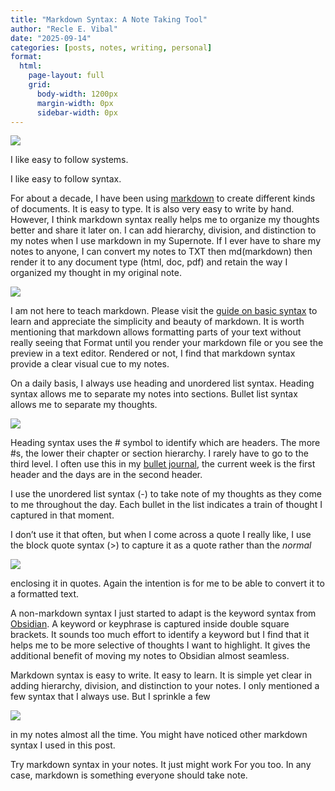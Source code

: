 ```yaml
---
title: "Markdown Syntax: A Note Taking Tool"
author: "Recle E. Vibal"
date: "2025-09-14"
categories: [posts, notes, writing, personal]
format:
  html:
    page-layout: full
    grid:
      body-width: 1200px
      margin-width: 0px
      sidebar-width: 0px
---
```


:::: {.note-with-text}
::: note
![](markdown-syntax-a-note-taking-tool_Page_1.png){fig-alt="Markdown syntax: A note taking tool, handwritten page 1."}
:::

::: text
I like easy to follow systems.

I like easy to follow syntax.

For about a decade, I have been
using [markdown](https://www.markdown guide.org) to create
different kinds of documents.
It is easy to type. It is also very
easy to write by hand. However,
I think markdown syntax really
helps me to organize my thoughts
better and share it later on.
I can add hierarchy, division, and
distinction to my notes when I use
markdown in my Supernote. If I
ever have to share my notes to
anyone, I can convert my notes to
TXT then md(markdown) then
render it to any document type
(html, doc, pdf) and retain the
way I organized my thought in my
original note.
:::
::::


:::: {.note-with-text}
::: note
![](markdown-syntax-a-note-taking-tool_Page_2.png){fig-alt="Markdown syntax: A note taking tool, handwritten page 2."}
:::

::: text
I am not here to teach markdown.
Please visit the [guide on basic syntax](https://www.markdownguide.org/basic-syntax/) to learn
and appreciate the simplicity and
beauty of markdown.
It is worth mentioning that
markdown allows formatting
parts of your text without
really seeing that Format until
you render your markdown file or
you see the preview in a text
editor. Rendered or not, I find
that markdown syntax provide a
clear visual cue to my notes.

On a daily basis, I always use
heading and unordered list syn­tax. Heading syntax allows me to
separate my notes into sections.
Bullet list syntax allows me to separate my thoughts.
:::
::::


:::: {.note-with-text}
::: note
![](markdown-syntax-a-note-taking-tool_Page_3.png){fig-alt="Markdown syntax: A note taking tool, handwritten page 3."}
:::

::: text
Heading syntax uses the # symbol
to identify which are headers. The
more #s, the lower their chapter
or section hierarchy. I rarely have
to go to the third level.
I often use this in my [bullet jour­nal](https://bulletjournal.com), the
current week is the first header
and the days are in the second
header.

I use the unordered list syntax (-)
to take note of my thoughts as they come to me throughout the day.
Each bullet in the list indi­cates a train of thought I captured
in that moment.

I don't use it that often, but
when I come across a quote I
really like, I use the block quote
syntax (>) to capture it as a quote
rather than the _normal_
:::
::::


:::: {.note-with-text}
::: note
![](markdown-syntax-a-note-taking-tool_Page_4.png){fig-alt="Markdown syntax: A note taking tool, handwritten page 4."}
:::

::: text
enclosing it in quotes. Again the
intention is for me to be able to
convert it to a formatted text.

A non-markdown syntax I just
started to adapt is the keyword
syntax from [Obsidian](https://obsidian.md).
A keyword or keyphrase is captured inside double
square brackets. It sounds too
much effort to identify a keyword
but I find that it helps me to
be more selective of thoughts
I want to highlight. It gives the
additional benefit of moving my
notes to Obsidian almost seamless.

Markdown syntax is easy to write.
It easy to learn. It is simple yet
clear in adding hierarchy, division,
and distinction to your notes. I only
mentioned a few syntax that I
always use. But I sprinkle a few
:::
::::


:::: {.note-with-text}
::: note
![](markdown-syntax-a-note-taking-tool_Page_5.png){fig-alt="Markdown syntax: A note taking tool, handwritten page 5."}
:::

::: text
in my notes almost all the time.
You might have noticed other
markdown syntax I used in this
post.

Try markdown syntax in your notes.
It just might work For you too. In
any case, markdown is something
everyone should take note.
:::
::::